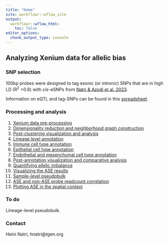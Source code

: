 ```yaml
---
title: "Home"
site: workflowr::wflow_site
output:
  workflowr::wflow_html:
    toc: false
editor_options:
  chunk_output_type: console
---
```


## Analyzing Xenium data for allelic bias

### SNP selection

100bp probes were designed to tag exonic (or intronic) SNPs that are in high 
LD (R^2^ >0.8) with *cis*-eSNPs from [Natri & Azodi et al. 2023](https://pubmed.ncbi.nlm.nih.gov/36993211/).

Information on eQTL and tag-SNPs can be found in this [spreadsheet](https://docs.google.com/spreadsheets/d/1f7HtQC07PWa1ij9UxTmgrEMX2OnHDVcrpn7Oa_VNIms/edit?usp=sharing).

### Processing and analysis

1. [Xenium data pre-processing](Xenium_preprocessing.html)\
2. [Dimensionality reduction and neighborhood graph construction](/code/clustering.py)\
3. [Post-clustering visualization and analysis](post_clustering.html)\
4. [Lineage level annotation](celltype_annotations.html)
5. [Immune cell type annotation](immune_annotations.html)
6. [Epithelial cell type annotation](epithelial_annotations.html)
7. [Endothelial and mesenchymal cell type annotation](endo_mesen_annotations.html)
8. [Post-annotation visualization and comparative analysis](post_annotation_visualization.html)
9. [Quantifying allelic imbalance](ASE.html)
10. [Visualizing the ASE results](visualize_ASE.html)
11. [Sample-level pseudobulk](samplelevel_pseudobulk.html)
12. [ASE and non-ASE probe readcount correlation](ase_readcounts.html)
13. [Plotting ASE in the spatial context](plot_spatial_exp.html)

### To do

Lineage-level pseudobulk.

### Contact

Heini Natri, hnatri@tgen.org
